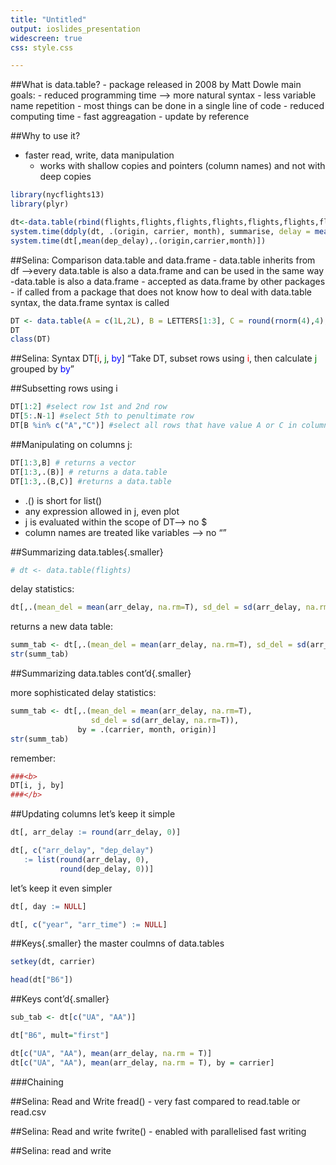 ```yaml
---
title: "Untitled"
output: ioslides_presentation
widescreen: true
css: style.css

---
```



##What is data.table?
- package released in 2008 by Matt Dowle
main goals:
- reduced programming time --> more natural syntax
  - less variable name repetition
  - most things can be done in a single line of code
- reduced computing time
  - fast aggreagation
  - update by reference
  
##Why to use it?

  - faster read, write, data manipulation
    - works with shallow copies and pointers (column names) and not with deep copies
  
```r
library(nycflights13)
library(plyr)
```
```r
dt<-data.table(rbind(flights,flights,flights,flights,flights,flights,flights,flights,flights,flights,flights))
system.time(ddply(dt, .(origin, carrier, month), summarise, delay = mean(dep_delay)))
system.time(dt[,mean(dep_delay),.(origin,carrier,month)])
```


##Selina: Comparison data.table and data.frame
  - data.table inherits from df
    -->every data.table is also a data.frame and can be used in the same way
    -data.table is also a data.frame
  - accepted as data.frame by other packages
  - if called from a package that does not know how to deal with data.table syntax, the data.frame syntax is called
  
```r
DT <- data.table(A = c(1L,2L), B = LETTERS[1:3], C = round(rnorm(4),4), D = 1:12)
DT
class(DT)
```



##Selina: Syntax
DT[<span style="color:red">i</span>, <span style="color:green">j</span>, <span style="color:blue">by</span>]
"Take DT, subset rows using <span style="color:red">i</span>, then calculate <span style="color:green">j</span> grouped by <span style="color:blue">by</span>"




##Subsetting rows using i
```r
DT[1:2] #select row 1st and 2nd row
DT[5:.N-1] #select 5th to penultimate row
DT[B %in% c("A","C")] #select all rows that have value A or C in column B

```
##Manipulating on columns j:
```r
DT[1:3,B] # returns a vector
DT[1:3,.(B)] # returns a data.table
DT[1:3,.(B,C)] #returns a data.table

```
- .() is short for list()
- any expression allowed in j, even plot
- j is evaluated within the scope of DT--> no $
- column names are treated like variables --> no ""


##Summarizing data.tables{.smaller}
```r
# dt <- data.table(flights)
```
delay statistics:
```r
dt[,.(mean_del = mean(arr_delay, na.rm=T), sd_del = sd(arr_delay, na.rm=T))]
```
returns a new data table:
```r
summ_tab <- dt[,.(mean_del = mean(arr_delay, na.rm=T), sd_del = sd(arr_delay, na.rm=T))]
str(summ_tab)
```


##Summarizing data.tables cont'd{.smaller}

more sophisticated delay statistics:

```r
summ_tab <- dt[,.(mean_del = mean(arr_delay, na.rm=T), 
                  sd_del = sd(arr_delay, na.rm=T)),
               by = .(carrier, month, origin)]
str(summ_tab)
```

remember:
```r
###<b>
DT[i, j, by]
###</b>
```


##Updating columns
let's keep it simple
```r
dt[, arr_delay := round(arr_delay, 0)]

dt[, c("arr_delay", "dep_delay") 
   := list(round(arr_delay, 0),
           round(dep_delay, 0))]
```
let's keep it even simpler
```r
dt[, day := NULL]

dt[, c("year", "arr_time") := NULL]
```




##Keys{.smaller}
the master coulmns of data.tables

```r
setkey(dt, carrier)

head(dt["B6"])
```



##Keys cont'd{.smaller}
```r
sub_tab <- dt[c("UA", "AA")]

dt["B6", mult="first"]
```

```r
dt[c("UA", "AA"), mean(arr_delay, na.rm = T)]
dt[c("UA", "AA"), mean(arr_delay, na.rm = T), by = carrier]
```


###Chaining


##Selina: Read and Write
fread()
- very fast compared to read.table or read.csv

##Selina: Read and write
fwrite()
- enabled with parallelised fast writing

##Selina: read and write


